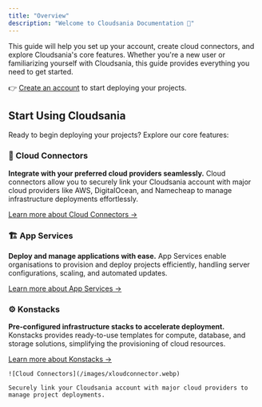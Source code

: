 ```yaml
---
title: "Overview"
description: "Welcome to Cloudsania Documentation 🚀"
---
```


This guide will help you set up your account, create cloud connectors, and explore Cloudsania's core features. Whether you're a new user or familiarizing yourself with Cloudsania, this guide provides everything you need to get started.

👉 [Create an account](https://docs.cloudsania.com/gettingStarted/accountSetup) to start deploying your projects.

## Start Using Cloudsania

Ready to begin deploying your projects? Explore our core features:


### 🔌 Cloud Connectors

**Integrate with your preferred cloud providers seamlessly.**
Cloud connectors allow you to securely link your Cloudsania account with major cloud providers like AWS, DigitalOcean, and Namecheap to manage infrastructure deployments effortlessly.

[Learn more about Cloud Connectors →](https://docs.cloudsania.com/gettingStarted/cloudConnectors)

### 🏗️ App Services

**Deploy and manage applications with ease.**
App Services enable organisations to provision and deploy projects efficiently, handling server configurations, scaling, and automated updates.

[Learn more about App Services →](https://docs.cloudsania.com/projects/app-service)

### ⚙️ Konstacks

**Pre-configured infrastructure stacks to accelerate deployment.**
Konstacks provides ready-to-use templates for compute, database, and storage solutions, simplifying the provisioning of cloud resources.

[Learn more about Konstacks →](https://docs.cloudsania.com/environments/konstacks)

<CardGroup cols="3">
  <Card title="Cloud Connector" iconType="solid" color="#653FD4" horizontal={true} href="/getting-started/cloud-connectors">
    

    ![Cloud Connectors](/images/xloudconnector.webp)

    Securely link your Cloudsania account with major cloud providers to manage project deployments.
  </Card>

  <Card title="App Services" icon="rocket" iconType="solid" color="#653FD4" href="/projects/app-service" />

  <Card title="Card" icon="sparkles" />
</CardGroup>